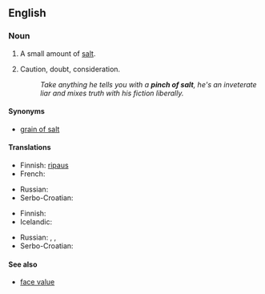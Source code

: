 ==English==

===Noun===
{{en-noun|head=[[pinch]] [[of]] [[salt]]|pl=pinches of salt}}

# A small amount of [[salt]].
# {{context|figuratively}} Caution, doubt, consideration.
#: ''Take anything he tells you with a '''pinch of salt''', he's an inveterate liar and mixes truth with his fiction liberally.''

====Synonyms====
* [[grain of salt]]

====Translations====
{{trans-top|small amount of salt}}
* Finnish: [[ripaus#Finnish|ripaus]] {{t-|fi|suolaa}}
* French: {{t|fr|pincée de sel|f}}
{{trans-mid}}
* Russian: {{t-|ru|щепотка соли|f|tr=ščepótka sóli|sc=Cyrl}}
* Serbo-Croatian: {{t-|sh|zrno soli|n}}
{{trans-bottom}}

{{trans-top|caution}}
* Finnish: {{t-|fi|varauksella}}
* Icelandic: {{qualifier|with a pinch of salt}} {{t+|is|fyrirvari|alt=með fyrirvara}}
{{trans-mid}}
* Russian: {{t+|ru|осторожность|tr=ostoróžnost'|sc=Cyrl}}, {{t+|ru|предосторожность|tr=predostoróžnost'|sc=Cyrl}},
* Serbo-Croatian: {{t-|sh|zrno soli|n}}
{{trans-bottom}}

====See also====
* [[face value]]